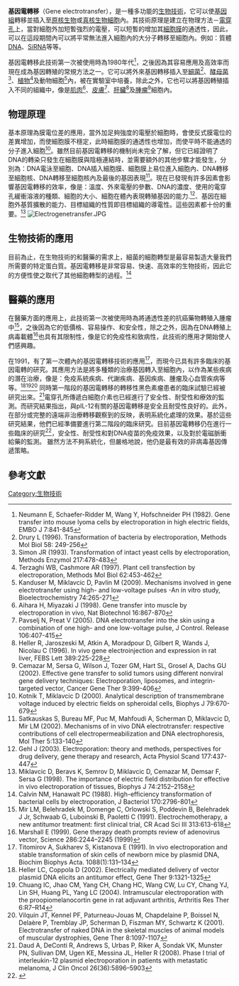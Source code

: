 '''基因電轉移'''（Gene electrotransfer），是一種多功能的[[生物技術|生物技術]]，它可以使[[基因組|基因組]]轉移並插入至[[原核生物|原核生物]]或[[真核生物|真核生物]][[細胞|細胞]]內。其技術原理是建立在物理方法－[[電穿孔|電穿孔]]上，當對細胞外加短暫強烈的電壓，可以短暫的增加其[[細胞膜|細胞膜]]的通透性，因此，可以在這段期間內可以將平常無法進入細胞內的大分子轉移至細胞內。例如：質體[[DNA|DNA]]、[[SiRNA|SiRNA]]等等。

基因電轉移此技術第一次被使用時為1980年代<ref name="neumann1982">Neumann E, Schaefer-Ridder M, Wang Y, Hofschneider PH (1982). Gene transfer into mouse lyoma cells by electroporation in high electric fields, EMBO J 7:841-845</ref>，之後因為其容易應用及高效率而現在成為基因轉殖的常規方法之一。它可以將外來基因轉移插入至[[細菌|細菌]]<ref name="drury1996">Drury L (1996). Transformation of bacteria by electroporation, Methods Mol Biol 58: 249-256</ref>、[[酵母菌|酵母菌]]<ref name="simon1993">Simon JR (1993). Transformation of intact yeast cells by electroporation, Methods Enzymol 217:478-483</ref>、[[植物|植物]]<ref name="terzaghi1997">Terzaghi WB, Cashmore AR (1997). Plant cell transfection by electroporation, Methods Mol Biol 62:453-462</ref>及動物細胞<ref name="kanduser2009">Kanduser M, Miklavcic D, Pavlin M (2009). Mechanisms involved in gene electrotransfer using high- and low-voltage pulses -An in vitro study, Bioelectrochemistry 74:265-271</ref>內，被在實驗室中培養，除此之外，它也可以將基因轉殖插入不同的組織中，像是[[肌肉|肌肉]]<ref name="aihara1998">Aihara H, Miyazaki J (1998). Gene transfer into muscle by electroporation in vivo, Nat Biotechnol 16:867-870</ref>、[[皮膚|皮膚]]<ref name="pavselj2005">Pavselj N, Preat V (2005). DNA electrotransfer into the skin using a combination of one high- and one low-voltage pulse, J Control. Release 106:407-415</ref>、[[肝臟|肝臟]]<ref name="heller1996">Heller R, Jaroszeski M, Atkin A, Moradpour D, Gilbert R, Wands J, Nicolau C (1996). In vivo gene electroinjection and expression in rat liver, FEBS Lett 389:225-228</ref>及[[腫瘤|腫瘤]]<ref name="cemazar2002">Cemazar M, Sersa G, Wilson J, Tozer GM, Hart SL, Grosel A, Dachs GU (2002). Effective gene transfer to solid tumors using different nonviral gene delivery techniques: Electroporation, liposomes, and integrin-targeted vector, Cancer Gene Ther 9:399-406</ref>細胞內。

==物理原理==
基本原理為膜電位差的應用，當外加足夠強度的電壓於細胞時，會使反式膜電位的差異增加，而使細胞膜不穩定，此時細胞膜的通透性也增加，而使平時不能通透的分子進入細胞<ref name="kotnik2000">Kotnik T, Miklavcic D (2000). Analytical description of transmembrane voltage induced by electric fields on spheroidal cells, Biophys J 79:670-679</ref>。雖然目前基因電轉移的機制尚未完全了解，但它已經證明了DNA的轉染只發生在細胞膜與陰極連結時，並需要額外的其他步驟才能發生，分別為：DNA電泳至細胞、DNA插入細胞膜、細胞膜上易位進入細胞內、DNA轉移至細胞核、DNA轉移至細胞核內及最後的基因表現<ref name="satkauskas2002">Satkauskas S, Bureau MF, Puc M, Mahfoudi A, Scherman D, Miklavcic D, Mir LM (2002). Mechanisms of in vivo DNA electrotransfer: respective contributions of cell electropermeabilization and DNA electrophoresis, Mol Ther 5:133-140</ref>。現在已發現有許多因素會影響基因電轉移的效率，像是：溫度、外來電壓的參數、DNA的濃度、使用的電穿孔緩衝溶液的種類、細胞的大小、細胞在體內表現轉殖基因的能力.<ref name="gehl2003">Gehl J (2003). Electroporation: theory and methods, perspectives for drug delivery, gene therapy and research, Acta Physiol Scand 177:437-447</ref>、基因在細胞外基質擴散的能力、目標組織的性質即目標組織的導電性。這些因素都十份的重要。<ref name="miklavcic1998">Miklavcic D, Beravs K, Semrov D, Miklavcic D, Cemazar M, Demsar F, Sersa G (1998). The importance of electric field distribution for effective in vivo electroporation of tissues, Biophys J 74:2152–2158</ref>
[[Image:Electrogenetransfer.JPG|thumb]]

==生物技術的應用==
目前為止，在生物技術的和醫藥的需求上，細菌的細胞轉型是最容易製造大量我們所需要的特定蛋白質。基因電轉移是非常容易、快速、高效率的生物技術，因此它的方便性使之取代了其他細胞轉型的過程。<ref name="calvin1988">Calvin NM, Hanawalt PC (1988). High-efficiency transformation of bacterial cells by electroporation, J Bacteriol 170:2796-801</ref>

==醫藥的應用==
在醫藥方面的應用上，此技術第一次被使用時為將通透性差的抗癌藥物轉殖入腫瘤中<ref>Mir LM, Belehradek M, Domenge C, Orlowski S, Poddevin B, Belehradek J Jr, Schwaab G, Luboinski B, Paoletti C (1991). Electrochemotherapy, a new antitumor treatment: first clinical trial, CR Acad Sci III 313:613-618</ref>，之後因為它的低價格、容易操作、和安全性，除之之外，因為在DNA轉殖上病毒載體<ref>Marshall E (1999). Gene therapy death prompts review of adenovirus vector, Science 286:2244–2245 (1999)</ref>也具有其限制性，像是它的免疫性和致病性，此技術的應用才開始使人們感興趣。

在1991，有了第一次體內的基因電轉移技術的應用<ref>Titomirov A, Sukharev S, Kistanova E (1991). In vivo electroporation and stable transformation of skin cells of newborn mice by plasmid DNA, Biochim Biophys Acta. 1088(1):131–134</ref>，而現今已具有許多臨床的基因電轉的研究。其應用方法是將多種類的治療基因轉入至細胞內，以作為某些疾病的潛在治療，像是：免疫系統疾病、代謝疾病、基因疾病、腫瘤及心血管疾病等等。<ref name="heller2002">Heller LC, Coppola D (2002). Electrically mediated delivery of vector plasmid DNA elicits an antitumor effect, Gene Ther 9:1321-1325</ref><ref name="chuang2004">Chuang IC, Jhao CM, Yang CH, Chang HC, Wang CW, Lu CY, Chang YJ, Lin SH, Huang PL, Yang LC (2004). Intramuscular electroporation with the proopiomelanocortin gene in rat adjuvant arthritis, Arthritis Res Ther 6:R7–R14</ref><ref name="vilquin2001">Vilquin JT, Kennel PF, Paturneau-Jouas M, Chapdelaine P, Boissel N, Delaère P, Tremblay JP, Scherman D, Fiszman MY, Schwartz K (2001). Electrotransfer of naked DNA in the skeletal muscles of animal models of muscular dystrophies, Gene Ther 8:1097-1107</ref>
同時第一階段的基因電轉移的轉移性黑色素瘤患者的臨床試驗已經被研究出來。<ref>Daud A, DeConti R, Andrews S, Urbas P, Riker A, Sondak VK, Munster PN, Sullivan DM, Ugen KE, Messina JL, Heller R (2008). Phase I trial of interleukin-12 plasmid electroporation in patients with metastatic melanoma, J Clin Oncol 26(36):5896–5903</ref>電穿孔所傳遞白細胞介素也已經進行了安全性、耐受性和療效的監測。而研究結果指出，與pIL-12有關的基因電轉移是安全且耐受性良好的。此外，在部分或完整的遠端非治療轉移觀察到的反映，表明系統化處理的效果。基於這些研究結果，他們已經準備要進行第二階段的臨床研究。目前基因電轉移仍在進行一些臨床的研究<ref>{{Cite web |url=http://clinicaltrials.gov/ |title=存档副本 |accessdate=2021-01-20 |archive-date=2011-02-23 |archive-url=https://web.archive.org/web/20110223093348/http://clinicaltrials.gov/ |dead-url=no }}</ref>，安全性、耐受性和對DNA疫苗的免疫效果，以及對於電磁脈衝給藥的監測。
雖然方法不夠系統化，但嚴格地說，他仍是最有效的非病毒基因傳遞策略。

==參考文獻==
{{reflist}}

[[Category:生物技術|Category:生物技術]]